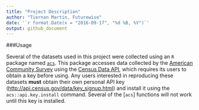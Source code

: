 ```yaml
---
title: "Project Description"
author: "Tiernan Martin, Futurewise"
date: '`r format.Date(x = "2016-09-17", "%d %B, %Y")`'
output: github_document
---
```


###Usage

Several of the datasets used in this project were collected using an `R` package named [`acs`](https://cran.r-project.org/web/packages/acs/acs.pdf). This package accesses data collected by the [American Community Survey](https://www.census.gov/programs-surveys/acs/) using the [Census Data API](http://www.census.gov/data/developers/data-sets.html), which requires its users to obtain a key before using. Any users interested in reproducing these datasets **must** obtain their own personal API key (<http://api.census.gov/data/key_signup.html>) and install it using the `acs::api.key.install` command. Several of the [`acs`] functions will not work until this key is installed.